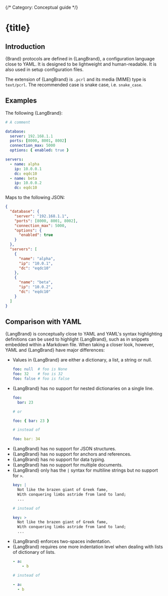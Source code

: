 {/* Category: Conceptual guide */}





# {title}


## Introduction

{Brand} protocols are defined in {LangBrand}, a configuration language close to YAML. It is designed to be lightweight and human-readable. It is also used in setup configuration files.

The extension of {LangBrand} is `.pcrl` and its media (MIME) type is `text/pcrl`. The recommended case is snake case, i.e. `snake_case`.


## Examples

The following {LangBrand}:

```yml
# A comment

database:
  server: 192.168.1.1
  ports: [8000, 8001, 8002]
  connection_max: 5000
  options: { enabled: true }

servers:
  - name: alpha
    ip: 10.0.0.1
    dc: eqdc10
  - name: beta
    ip: 10.0.0.2
    dc: eqdc10
```

Maps to the following JSON:

```json
{
  "database": {
    "server": "192.168.1.1",
    "ports": [8000, 8001, 8002],
    "connection_max": 5000,
    "options": {
      "enabled": true
    }
  },
  "servers": [
    {
      "name": "alpha",
      "ip": "10.0.1",
      "dc": "eqdc10"
    },
    {
      "name": "beta",
      "ip": "10.0.2",
      "dc": "eqdc10"
    }
  ]
}
```


## Comparison with YAML

{LangBrand} is conceptually close to YAML and YAML's syntax highlighting definitions can be used to highlight {LangBrand}, such as in snippets embedded within a Markdown file. When taking a closer look, however, YAML and {LangBrand} have major differences:

- Values in {LangBrand} are either a dictionary, a list, a string or null.
  ```yml
  foo: null  # foo is None
  foo: 32    # foo is 32
  foo: false # foo is false
  ```
- {LangBrand} has no support for nested dictionaries on a single line.
  ```yml
  foo:
    bar: 23

  # or

  foo: { bar: 23 }

  # instead of

  foo: bar: 34
  ```
- {LangBrand} has no support for JSON structures.
- {LangBrand} has no support for anchors and references.
- {LangBrand} has no support for data typing.
- {LangBrand} has no support for multiple documents.
- {LangBrand} only has the `|` syntax for multiline strings but no support for `>`.
  ```yml
  key: |
    Not like the brazen giant of Greek fame,
    With conquering limbs astride from land to land;
    ...

  # instead of

  key: >
    Not like the brazen giant of Greek fame,
    With conquering limbs astride from land to land;
    ...
  ```
- {LangBrand} enforces two-spaces indentation.
- {LangBrand} requires one more indentation level when dealing with lists of dictionary of lists.
  ```yml
  - a:
      - b

  # instead of

  - a:
    - b
  ```
